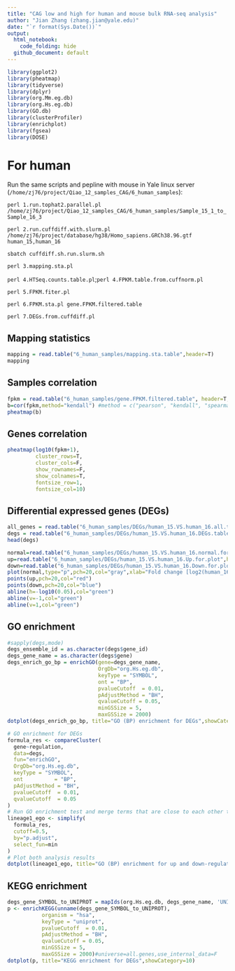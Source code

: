 ```yaml
---
title: "CAG low and high for human and mouse bulk RNA-seq analysis"
author: "Jian Zhang (zhang.jian@yale.edu)"
date: "`r format(Sys.Date())`"
output: 
  html_notebook: 
    code_folding: hide
  github_document: default
---
```

```r
library(ggplot2)
library(pheatmap)
library(tidyverse)
library(dplyr)
library(org.Mm.eg.db)
library(org.Hs.eg.db)
library(GO.db)
library(clusterProfiler)
library(enrichplot)
library(fgsea)
library(DOSE)
```

# For human
Run the same scripts and pepline with mouse in Yale linux server (`/home/zj76/project/Qiao_12_samples_CAG/6_human_samples`):

`perl 1.run.tophat2.parallel.pl /home/zj76/project/Qiao_12_samples_CAG/6_human_samples/Sample_15_1_to_Sample_16_3`

`perl 2.run.cuffdiff.with.slurm.pl /home/zj76/project/database/hg38/Homo_sapiens.GRCh38.96.gtf human_15,human_16`

`sbatch cuffdiff.sh.run.slurm.sh`

`perl 3.mapping.sta.pl`

`perl 4.HTSeq.counts.table.pl`;`perl 4.FPKM.table.from.cuffnorm.pl`

`perl 5.FPKM.fiter.pl`

`perl 6.FPKM.sta.pl gene.FPKM.filtered.table`

`perl 7.DEGs.from.cuffdiff.pl`

## Mapping statistics
```r
mapping = read.table("6_human_samples/mapping.sta.table",header=T)
mapping
```

## Samples correlation
```r
fpkm = read.table("6_human_samples/gene.FPKM.filtered.table", header=T, row.names = 1)
b=cor(fpkm,method="kendall") #method = c("pearson", "kendall", "spearman")
pheatmap(b)
```
## Genes correlation
```r
pheatmap(log10(fpkm+1),
         cluster_rows=T,
         cluster_cols=F,
         show_rownames=F,
         show_colnames=T,
         fontsize_row=1,
         fontsize_col=10)
```
## Differential expressed genes (DEGs)
```r
all_genes = read.table("6_human_samples/DEGs/human_15.VS.human_16.all.table", header=T, row.names = 1)
degs = read.table("6_human_samples/DEGs/human_15.VS.human_16.DEGs.table", header=T, row.names = 1)
head(degs)
```
```r
normal=read.table("6_human_samples/DEGs/human_15.VS.human_16.normal.for.plot",header=T)
up=read.table("6_human_samples/DEGs/human_15.VS.human_16.Up.for.plot",header=T)
down=read.table("6_human_samples/DEGs/human_15.VS.human_16.Down.for.plot",header=T)
plot(normal,type="p",pch=20,col="gray",xlab="Fold change [log2(human_16/human_15)]",ylab="-Log10(FDR)",xlim=c(-5,5),ylim=c(0,4))
points(up,pch=20,col="red")
points(down,pch=20,col="blue")
abline(h=-log10(0.05),col="green")
abline(v=-1,col="green")
abline(v=1,col="green")
```

## GO enrichment
```r
#sapply(degs,mode)
degs_ensemble_id = as.character(degs$gene_id)
degs_gene_name = as.character(degs$gene)
degs_enrich_go_bp = enrichGO(gene=degs_gene_name,
                             OrgDb="org.Hs.eg.db",
                             keyType = "SYMBOL",
                             ont = "BP",
                             pvalueCutoff  = 0.01,
                             pAdjustMethod = "BH",
                             qvalueCutoff = 0.05,
                             minGSSize = 5, 
                             maxGSSize = 2000)
dotplot(degs_enrich_go_bp, title="GO (BP) enrichment for DEGs",showCategory=10)
```
```r
# GO enrichment for DEGs
formula_res <- compareCluster(
  gene~regulation,
  data=degs,
  fun="enrichGO",
  OrgDb="org.Hs.eg.db",
  keyType = "SYMBOL",
  ont		   = "BP",
  pAdjustMethod = "BH",
  pvalueCutoff  = 0.01,
  qvalueCutoff  = 0.05
)
# Run GO enrichment test and merge terms that are close to each other to remove result redundancy
lineage1_ego <- simplify(
  formula_res,
  cutoff=0.5,
  by="p.adjust",
  select_fun=min
)
# Plot both analysis results
dotplot(lineage1_ego, title="GO (BP) enrichment for up and down-regulated DEGs", showCategory=6)
```

## KEGG enrichment
```r
degs_gene_SYMBOL_to_UNIPROT = mapIds(org.Hs.eg.db, degs_gene_name, 'UNIPROT', 'SYMBOL')
p <- enrichKEGG(unname(degs_gene_SYMBOL_to_UNIPROT),
           organism = "hsa",
           keyType = "uniprot",
           pvalueCutoff  = 0.01,
           pAdjustMethod = "BH",
           qvalueCutoff = 0.05,
           minGSSize = 5,
           maxGSSize = 2000)#universe=all.genes,use_internal_data=F
dotplot(p, title="KEGG enrichment for DEGs",showCategory=10)
```
